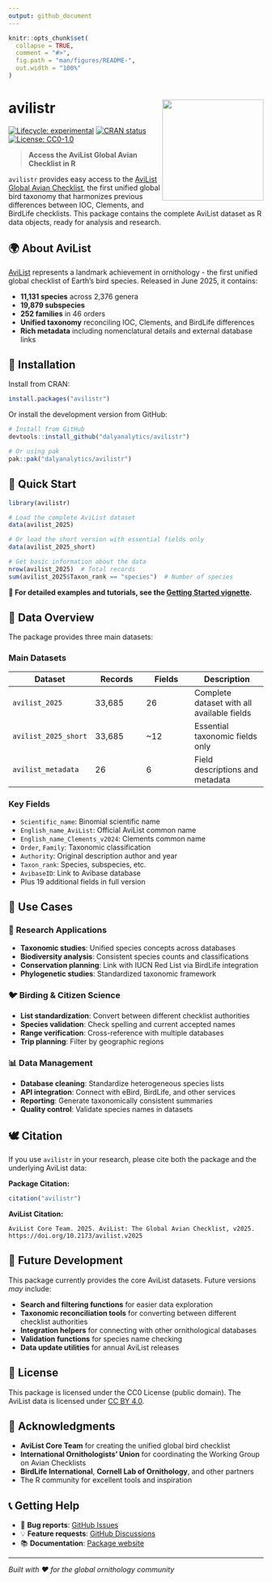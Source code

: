 ```yaml
---
output: github_document
---
```


<!-- README.md is generated from README.Rmd. Please edit that file -->

```r
knitr::opts_chunk$set(
  collapse = TRUE,
  comment = "#>",
  fig.path = "man/figures/README-",
  out.width = "100%"
)
```

# avilistr <img src="man/figures/logo.png" align="right" height="200" />


<!-- badges: start -->
[![Lifecycle: experimental](https://img.shields.io/badge/lifecycle-experimental-orange.svg)](https://lifecycle.r-lib.org/articles/stages.html#experimental)
[![CRAN status](https://www.r-pkg.org/badges/version/avilistr)](https://www.r-pkg.org/badges/version/avilistr)
[![License: CC0-1.0](https://img.shields.io/badge/License-CC0%201.0-lightgrey.svg)](https://creativecommons.org/public-domain/cc0/)
<!-- badges: end -->

> **Access the AviList Global Avian Checklist in R**

`avilistr` provides easy access to the [AviList Global Avian Checklist](https://www.avilist.org/), the first unified global bird taxonomy that harmonizes previous differences between IOC, Clements, and BirdLife checklists. This package contains the complete AviList dataset as R data objects, ready for analysis and research.

## 🌍 About AviList

[AviList](https://www.avilist.org/) represents a landmark achievement in ornithology - the first unified global checklist of Earth's bird species. Released in June 2025, it contains:

- **11,131 species** across 2,376 genera
- **19,879 subspecies** 
- **252 families** in 46 orders
- **Unified taxonomy** reconciling IOC, Clements, and BirdLife differences
- **Rich metadata** including nomenclatural details and external database links

## 🦅 Installation

Install from CRAN:

```r
install.packages("avilistr")
```

Or install the development version from GitHub:

```r
# Install from GitHub
devtools::install_github("dalyanalytics/avilistr")

# Or using pak
pak::pak("dalyanalytics/avilistr")
```

## 🦆 Quick Start

```r
library(avilistr)

# Load the complete AviList dataset
data(avilist_2025)

# Or load the short version with essential fields only
data(avilist_2025_short)

# Get basic information about the data
nrow(avilist_2025)  # Total records
sum(avilist_2025$Taxon_rank == "species")  # Number of species
```

**📖 For detailed examples and tutorials, see the [Getting Started vignette](https://dalyanalytics.github.io/avilistr/articles/getting-started.html).**


## 🦜 Data Overview

The package provides three main datasets:

### **Main Datasets**

| Dataset | Records | Fields | Description |
|---------|---------|---------|-------------|
| `avilist_2025` | 33,685 | 26 | Complete dataset with all available fields |
| `avilist_2025_short` | 33,685 | ~12 | Essential taxonomic fields only |
| `avilist_metadata` | 26 | 6 | Field descriptions and metadata |

### Key Fields

- `Scientific_name`: Binomial scientific name
- `English_name_AviList`: Official AviList common name  
- `English_name_Clements_v2024`: Clements common name
- `Order`, `Family`: Taxonomic classification
- `Authority`: Original description author and year
- `Taxon_rank`: Species, subspecies, etc.
- `AvibaseID`: Link to Avibase database
- Plus 19 additional fields in full version

## 🎯 Use Cases

### 🔬 **Research Applications**
- **Taxonomic studies**: Unified species concepts across databases
- **Biodiversity analysis**: Consistent species counts and classifications  
- **Conservation planning**: Link with IUCN Red List via BirdLife integration
- **Phylogenetic studies**: Standardized taxonomic framework

### 🐦 **Birding & Citizen Science**
- **List standardization**: Convert between different checklist authorities
- **Species validation**: Check spelling and current accepted names
- **Range verification**: Cross-reference with multiple databases
- **Trip planning**: Filter by geographic regions

### 📊 **Data Management**
- **Database cleaning**: Standardize heterogeneous species lists
- **API integration**: Connect with eBird, BirdLife, and other services
- **Reporting**: Generate taxonomically consistent summaries
- **Quality control**: Validate species names in datasets

## 🕊️ Citation

If you use `avilistr` in your research, please cite both the package and the underlying AviList data:

**Package Citation:**
```r
citation("avilistr")
```

**AviList Citation:**
```
AviList Core Team. 2025. AviList: The Global Avian Checklist, v2025. https://doi.org/10.2173/avilist.v2025
```

## 🦅 Future Development

This package currently provides the core AviList datasets. Future versions *may* include:

- **Search and filtering functions** for easier data exploration
- **Taxonomic reconciliation tools** for converting between different checklist authorities  
- **Integration helpers** for connecting with other ornithological databases
- **Validation functions** for species name checking
- **Data update utilities** for annual AviList releases

## 📄 License

This package is licensed under the CC0 License (public domain). The AviList data is licensed under [CC BY 4.0](https://creativecommons.org/licenses/by/4.0/).

## 🙏 Acknowledgments

- **AviList Core Team** for creating the unified global bird checklist
- **International Ornithologists' Union** for coordinating the Working Group on Avian Checklists  
- **BirdLife International**, **Cornell Lab of Ornithology**, and other partners
- The R community for excellent tools and inspiration

## 📞 Getting Help

- 🐛 **Bug reports**: [GitHub Issues](https://github.com/dalyanalytics/avilistr/issues)
- 💡 **Feature requests**: [GitHub Discussions](https://github.com/dalyanalytics/avilistr/discussions)  
- 📚 **Documentation**: [Package website](https://dalyanalytics.github.io/avilistr/)

---

*Built with ❤️ for the global ornithology community*
